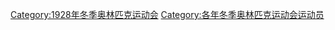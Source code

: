 [[Category:1928年冬季奥林匹克运动会|Category:1928年冬季奥林匹克运动会]]
[[Category:各年冬季奥林匹克运动会运动员|Category:各年冬季奥林匹克运动会运动员]]